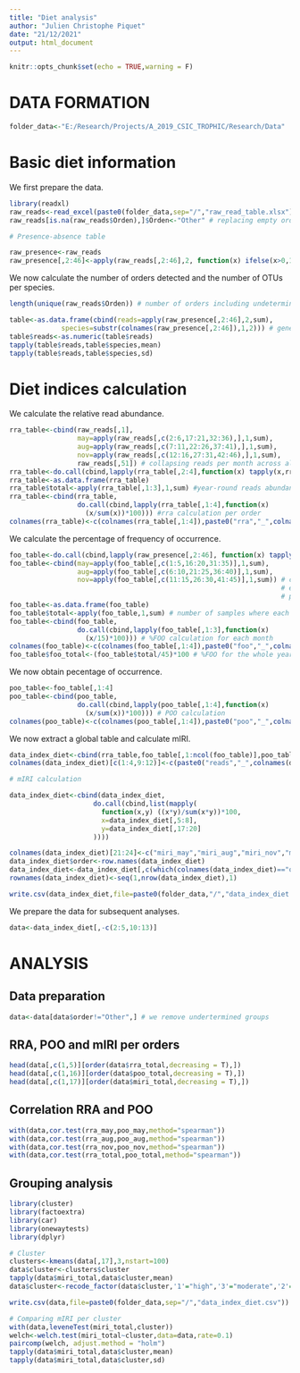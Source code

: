 ```yaml
---
title: "Diet analysis"
author: "Julien Christophe Piquet"
date: "21/12/2021"
output: html_document
---
```


```r
knitr::opts_chunk$set(echo = TRUE,warning = F)
```

# **DATA FORMATION**

```r
folder_data<-"E:/Research/Projects/A_2019_CSIC_TROPHIC/Research/Data"
```

# **Basic diet information**

We first prepare the data.

```r
library(readxl)
raw_reads<-read_excel(paste0(folder_data,sep="/","raw_read_table.xlsx"))
raw_reads[is.na(raw_reads$Orden),]$Orden<-"Other" # replacing empty order by Other

# Presence-absence table

raw_presence<-raw_reads
raw_presence[,2:46]<-apply(raw_reads[,2:46],2, function(x) ifelse(x>0,1,0)) # changing reads to binary presence-absence
```

We now calculate the number of orders detected and the number of OTUs per species.

```r
length(unique(raw_reads$Orden)) # number of orders including undetermined taxa (number of assigned orders plus one)

table<-as.data.frame(cbind(reads=apply(raw_presence[,2:46],2,sum),
             species=substr(colnames(raw_presence[,2:46]),1,2))) # generating reads counts per species
table$reads<-as.numeric(table$reads)
tapply(table$reads,table$species,mean)
tapply(table$reads,table$species,sd)
```

# **Diet indices calculation**

We calculate the relative read abundance.

```r
rra_table<-cbind(raw_reads[,1],
                 may=apply(raw_reads[,c(2:6,17:21,32:36),],1,sum),
                 aug=apply(raw_reads[,c(7:11,22:26,37:41),],1,sum),
                 nov=apply(raw_reads[,c(12:16,27:31,42:46),],1,sum),
                 raw_reads[,51]) # collapsing reads per month across all species
rra_table<-do.call(cbind,lapply(rra_table[,2:4],function(x) tapply(x,rra_table$Orden,sum))) #counting reads per order and generating table
rra_table<-as.data.frame(rra_table)
rra_table$total<-apply(rra_table[,1:3],1,sum) #year-round reads abundance
rra_table<-cbind(rra_table,
                 do.call(cbind,lapply(rra_table[,1:4],function(x) 
                   (x/sum(x))*100))) #rra calculation per order
colnames(rra_table)<-c(colnames(rra_table[,1:4]),paste0("rra","_",colnames(rra_table[,1:4])))
```

We calculate the percentage of frequency of occurrence.

```r
foo_table<-do.call(cbind,lapply(raw_presence[,2:46], function(x) tapply(x,raw_presence$Orden,max))) # determining presence-absence per sample and order
foo_table<-cbind(may=apply(foo_table[,c(1:5,16:20,31:35)],1,sum),
                 aug=apply(foo_table[,c(6:10,21:25,36:40)],1,sum),
                 nov=apply(foo_table[,c(11:15,26:30,41:45)],1,sum)) # calculating                                                                       # number of                                                                         # samples where
                                                                    # each order is
                                                                    # present
foo_table<-as.data.frame(foo_table)
foo_table$total<-apply(foo_table,1,sum) # number of samples where each order is present across the year
foo_table<-cbind(foo_table,
                 do.call(cbind,lapply(foo_table[,1:3],function(x)
                   (x/15)*100))) # %FOO calculation for each month
colnames(foo_table)<-c(colnames(foo_table[,1:4]),paste0("foo","_",colnames(foo_table[,1:3])))
foo_table$foo_total<-(foo_table$total/45)*100 # %FOO for the whole year
```

We now obtain pecentage of occurrence.

```r
poo_table<-foo_table[,1:4] 
poo_table<-cbind(poo_table,
                 do.call(cbind,lapply(poo_table[,1:4],function(x)
                   (x/sum(x))*100))) # POO calculation
colnames(poo_table)<-c(colnames(poo_table[,1:4]),paste0("poo","_",colnames(poo_table[,1:4])))
```

We now extract a global table and calculate mIRI.

```r
data_index_diet<-cbind(rra_table,foo_table[,1:ncol(foo_table)],poo_table[,5:ncol(poo_table)])
colnames(data_index_diet)[c(1:4,9:12)]<-c(paste0("reads","_",colnames(data_index_diet[,1:4])),paste0("presence","_",colnames(data_index_diet[,9:12])))

# mIRI calculation

data_index_diet<-cbind(data_index_diet,
                     do.call(cbind,list(mapply(
                       function(x,y) ((x*y)/sum(x*y))*100,
                       x=data_index_diet[,5:8],
                       y=data_index_diet[,17:20]
                     ))))

colnames(data_index_diet)[21:24]<-c("miri_may","miri_aug","miri_nov","miri_total")
data_index_diet$order<-row.names(data_index_diet)
data_index_diet<-data_index_diet[,c(which(colnames(data_index_diet)=="order"),seq(1,ncol(data_index_diet)-1,1))]
rownames(data_index_diet)<-seq(1,nrow(data_index_diet),1)

write.csv(data_index_diet,file=paste0(folder_data,"/","data_index_diet.csv"))
```

We prepare the data for subsequent analyses.

```r
data<-data_index_diet[,-c(2:5,10:13)]
```

# **ANALYSIS**

## **Data preparation**

```r
data<-data[data$order!="Other",] # we remove undertermined groups
```

## **RRA, POO and mIRI per orders**

```r
head(data[,c(1,5)][order(data$rra_total,decreasing = T),])
head(data[,c(1,16)][order(data$poo_total,decreasing = T),])
head(data[,c(1,17)][order(data$miri_total,decreasing = T),])
```

## **Correlation RRA and POO**

```r
with(data,cor.test(rra_may,poo_may,method="spearman"))
with(data,cor.test(rra_aug,poo_aug,method="spearman"))
with(data,cor.test(rra_nov,poo_nov,method="spearman"))
with(data,cor.test(rra_total,poo_total,method="spearman"))
```

## **Grouping analysis**

```r
library(cluster)
library(factoextra)
library(car)
library(onewaytests)
library(dplyr)

# Cluster
clusters<-kmeans(data[,17],3,nstart=100)
data$cluster<-clusters$cluster
tapply(data$miri_total,data$cluster,mean)
data$cluster<-recode_factor(data$cluster,'1'="high",'3'="moderate",'2'="low")

write.csv(data,file=paste0(folder_data,sep="/","data_index_diet.csv"))

# Comparing mIRI per cluster
with(data,leveneTest(miri_total,cluster))
welch<-welch.test(miri_total~cluster,data=data,rate=0.1)
paircomp(welch, adjust.method = "holm")
tapply(data$miri_total,data$cluster,mean)
tapply(data$miri_total,data$cluster,sd)
```

